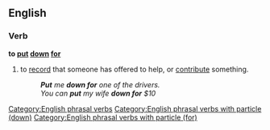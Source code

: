 ==English==

===Verb===
'''to [[put]] [[down]] [[for]]'''

# {{lb|en|idiomatic}} to [[record]] that someone has offered to help, or [[contribute]] something.
#: '''''Put''' me '''down for''' one of the drivers.''
#: ''You can '''put''' my wife '''down for''' $10''

[[Category:English phrasal verbs]]
[[Category:English phrasal verbs with particle (down)]]
[[Category:English phrasal verbs with particle (for)]]